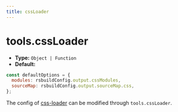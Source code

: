 ```yaml
---
title: cssLoader
---
```


# tools.cssLoader

- **Type:** `Object | Function`
- **Default:**

```js
const defaultOptions = {
  modules: rsbuildConfig.output.cssModules,
  sourceMap: rsbuildConfig.output.sourceMap.css,
};
```

The config of [css-loader](https://github.com/webpack-contrib/css-loader) can be modified through `tools.cssLoader`.


<RsbuildConig />

